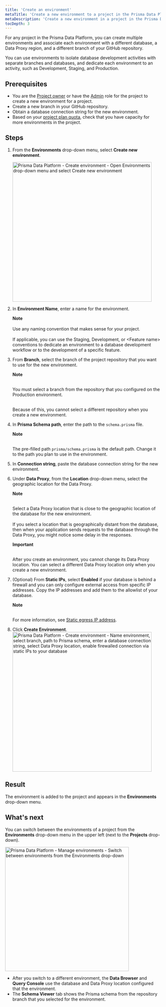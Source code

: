 ```yaml
---
title: 'Create an environment'
metaTitle: 'Create a new environment to a project in the Prisma Data Platform'
metaDescription: 'Create a new environment in a project in the Prisma Data Platform and associate it with a new branch, database, and Data Proxy region.'
tocDepth: 3
---
```


<TopBlock>

For any project in the Prisma Data Platform, you can create multiple environments and associate each environment with a different database, a Data Proxy region, and a different branch of your GitHub repository. 

You can use environments to isolate database development activities with separate branches and databases, and dedicate each environment to an activity, such as Development, Staging, and Production.

</TopBlock>

## Prerequisites

* You are the [Project owner](/data-platform/members/user-roles) or have the [Admin](/data-platform/members/user-roles) role for the project to create a new environment for a project.
* Create a new branch in your GitHub repository.
* Obtain a database connection string for the new environment.
* Based on your [project plan quota](/data-platform/billing/plans-and-quotas), check that you have capacity for more environments in the project.

## Steps

1. From the **Environments** drop-down menu, select **Create new environment**.

    <img
        src="https://res.cloudinary.com/prismaio/image/upload/v1667204573/docs/pdp/environments/create-environment-01-environments-drop-down-select-create_lki1cm.png"
        alt="Prisma Data Platform - Create environment - Open Environments drop-down menu and select Create new environment"
        width="450px"
    />
2. In **Environment Name**, enter a name for the environment.

    <Admonition>

    **Note**<br /><br />
    Use any naming convention that makes sense for your project.<br /><br />
    If applicable, you can use the Staging, Development, or &lt;Feature name&gt; conventions to dedicate an environment to a database development workflow or to the development of a specific feature.

    </Admonition>
3. From **Branch**, select the branch of the project repository that you want to use for the new environment.
    <Admonition type="alert">
    
    **Note**<br /><br />

    You must select a branch from the repository that you configured on the Production environment.<br /><br />

    Because of this, you cannot select a different repository when you create a new environment. 

    </Admonition>
4. In **Prisma Schema path**, enter the path to the `schema.prisma` file.

    <Admonition>

    **Note**<br /><br />

    The pre-filled path `prisma/schema.prisma` is the default path. Change it to the path you plan to use in the environment.

    </Admonition>
4. In **Connection string**, paste the database connection string for the new environment.
5. Under **Data Proxy**, from the **Location** drop-down menu, select the geographic location for the Data Proxy.
    <Admonition>

    **Note**<br /><br />

    Select a Data Proxy location that is close to the geographic location of the database for the new environment.<br /><br />
    If you select a location that is geographically distant from the database, then when your application sends requests to the database through the Data Proxy, you might notice some delay in the responses.

    </Admonition>
    <Admonition type="alert">

    **Important**<br /><br />

    After you create an environment, you cannot change its Data Proxy location. You can select a different Data Proxy location only when you create a new environment.
    
    </Admonition>

6. (Optional) From **Static IPs**, select **Enabled** if your database is behind a firewall and you can only configure external access from specific IP addresses. Copy the IP addresses and add them to the allowlist of your database.
    <Admonition>

    **Note**<br /><br />

    For more information, see [Static egress IP address](/data-platform/static-ips).

    </Admonition>

7. Click **Create Environment**.
    <img
        src="https://res.cloudinary.com/prismaio/image/upload/v1667201939/docs/pdp/environments/create-environment-02-configure-environemnt-repo-branch-database-connection-string-data-proxy_z5rv6g.png"
        alt="Prisma Data Platform - Create environment - Name environment, select branch, path to Prisma schema, enter a database connection string, select Data Proxy location, enable firewalled connection via static IPs to your database"
        width="450px"
    />

## Result

The environment is added to the project and appears in the **Environments** drop-down menu.

## What's next

You can switch between the environments of a project from the **Environments** drop-down menu in the upper left (next to the **Projects** drop-down).

<img
    src="https://res.cloudinary.com/prismaio/image/upload/v1667168529/docs/pdp/environments/manage-environments-default-environment_qor54q.png"
    alt="Prisma Data Platform - Manage environments - Switch between environments from the Environments drop-down"
    width="400px"
/>

* After you switch to a different environment, the **Data Browser** and **Query Console** use the database and Data Proxy location configured that the environment. 
* The **Schema Viewer** tab shows the Prisma schema from the repository branch that you selected for the environment.
